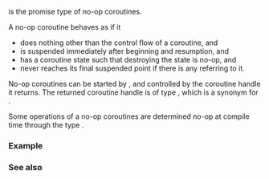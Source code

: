 {{cpp/title|noop_coroutine_promise}}
{{cpp/coroutine/navbar}}
{{ddcl|header=coroutine|since=c++20|
struct noop_coroutine_promise {};
}}

{{tt|noop_coroutine_promise}} is the promise type of no-op coroutines.

A no-op coroutine behaves as if it
* does nothing other than the control flow of a coroutine, and
* is suspended immediately after beginning and resumption, and
* has a coroutine state such that destroying the state is no-op, and
* never reaches its final suspended point if there is any {{lc|std::coroutine_handle}} referring to it.

{{todo|more precise wording}}

No-op coroutines can be started by {{lc|std::noop_coroutine}}, and controlled by the coroutine handle it returns. The returned coroutine handle is of type {{lc|std::noop_coroutine_handle}}, which is a synonym for {{c|std::coroutine_handle&lt;std::noop_coroutine_promise&gt;}}.

Some operations of a no-op coroutines are determined no-op at compile time through the type {{tt|std::noop_coroutine_handle}}.

{{todo|usage of no-op coroutines}}

===Example===
{{example}}

===See also===
{{dsc begin}}
{{dsc inc|cpp/coroutine/dsc noop_coroutine}}
{{dsc inc|cpp/coroutine/dsc noop_coroutine_handle}}
{{dsc end}}

{{langlinks|es|ja|ru|zh}}